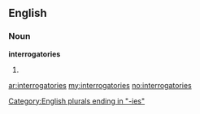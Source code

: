 ==English==

===Noun===
'''interrogatories'''

# {{plural of|[[interrogatory]]}}

[[Category:English plurals ending in "-ies"]]

[[ar:interrogatories]]
[[my:interrogatories]]
[[no:interrogatories]]